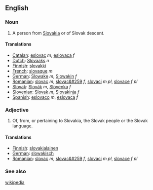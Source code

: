 ==English==

===Noun===
#A person from [[Slovakia]] or of Slovak descent.

====Translations====
*[[Catalan]]: [[eslovac]] ''m'', [[eslovaca]] ''f''
*[[Dutch]]: [[Slovaaks]] ''n''
*[[Finnish]]: [[slovakki]]
*[[French]]: [[slovaque]] ''m''
*[[German]]: [[Slowake]] ''m'', [[Slowakin]] ''f''
*[[Romanian]]: [[slovac]] ''m'', [[slovac&#259]] ''f'', [[slovaci]] ''m pl'', [[slovace]] ''f pl''
*[[Slovak]]: [[Slovák]] ''m'', [[Slovenka]] ''f''
*[[Slovenian]]: [[Slovak]] ''m'', [[Slovakinja]] ''f''
*[[Spanish]]: [[eslovaco]] ''m'', [[eslovaca]] ''f''

===Adjective===
#Of, from, or pertaining to Slovakia, the Slovak people or the Slovak language.

====Translations====
*[[Finnish]]: [[slovakialainen]]
*[[German]]: [[slowakisch]]
*[[Romanian]]: [[slovac]] ''m'', [[slovac&#259]] ''f'', [[slovaci]] ''m pl'', [[slovace]] ''f pl''

===See also===
[[w:slovak|wikipedia]]